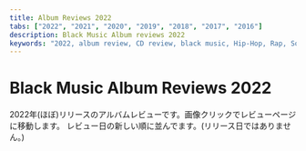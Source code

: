 ```yaml
---
title: Album Reviews 2022
tabs: ["2022", "2021", "2020", "2019", "2018", "2017", "2016"]
description: Black Music Album reviews 2022
keywords: "2022, album review, CD review, black music, Hip-Hop, Rap, Soul, R&B"
---
```



# Black Music Album Reviews 2022

<PageDescription>

2022年(ほぼ)リリースのアルバムレビューです。画像クリックでレビューページに移動します。
レビュー日の新しい順に並んでます。(リリース日ではありません。)

</PageDescription>

<Row>
  <Column colMd={2} colLg={3} noGutterMdLeft>
    <Review1 />
  </Column>
  <Column colMd={2} colLg={3} noGutterMdLeft>
    <Review2 />
  </Column>
  <Column colMd={2} colLg={3} noGutterMdLeft>
    <Review3 />
  </Column>
  <Column colMd={2} colLg={3} noGutterMdLeft>
    <Review4 />
  </Column>
</Row>

<Row>
  <Column colMd={2} colLg={3} noGutterMdLeft>
    <Review5 />
  </Column>
  <Column colMd={2} colLg={3} noGutterMdLeft>
    <Review6 />
  </Column>
  <Column colMd={2} colLg={3} noGutterMdLeft>
    <Review7 />
  </Column>
  <Column colMd={2} colLg={3} noGutterMdLeft>
    <Review8 />
  </Column>
</Row>

<Row>
  <Column colMd={2} colLg={3} noGutterMdLeft>
    <Review9 />
  </Column>
  <Column colMd={2} colLg={3} noGutterMdLeft>
    <Review10 />
  </Column>
  <Column colMd={2} colLg={3} noGutterMdLeft>
    <Review11 />
  </Column>
  <Column colMd={2} colLg={3} noGutterMdLeft>
    <Review12 />
  </Column>
</Row>

<Row>
  <Column colMd={2} colLg={3} noGutterMdLeft>
    <Review13 />
  </Column>
  <Column colMd={2} colLg={3} noGutterMdLeft>
    <Review14 />
  </Column>
</Row>